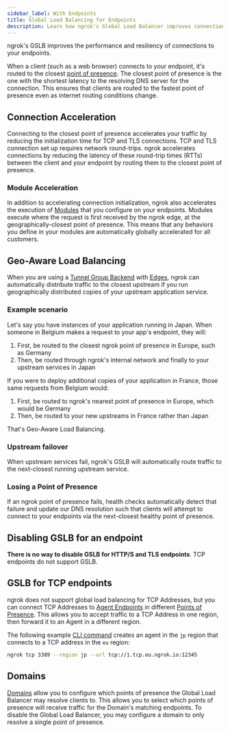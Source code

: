 ```yaml
---
sidebar_label: With Endpoints
title: Global Load Balancing for Endpoints
description: Learn how ngrok's Global Load Balancer improves connection performance to your endpoints.
---
```


ngrok's GSLB improves the performance and resiliency of connections to your
endpoints.

When a client (such as a web browser) connects to your endpoint, it's routed to the closest [point of presence](/universal-gateway/points-of-presence/). The closest point of presence is the one with the shortest latency to the resolving DNS server for the connection. This ensures that clients are routed to the fastest point of presence even as internet routing conditions change.

## Connection Acceleration

Connecting to the closest point of presence accelerates your traffic by
reducing the initialization time for TCP and TLS connections. TCP and TLS
connection set up requires network round-trips. ngrok accelerates connections
by reducing the latency of these round-trip times (RTTs) between the client and your endpoint by routing them to the closest point of presence.

### Module Acceleration

In addition to accelerating connection initialization, ngrok also accelerates the execution of [Modules](/traffic-policy/actions/) that you configure on your endpoints. Modules execute where the request is first received by the ngrok edge, at the geographically-closest point of presence. This means that any behaviors you define in your modules are automatically globally accelerated for all customers.

## Geo-Aware Load Balancing

When you are using a [Tunnel Group Backend](/universal-gateway/edges/#tunnel-group)
with [Edges](/universal-gateway/edges), ngrok can automatically distribute traffic
to the closest upstream if you run geographically distributed copies of your
upstream application service.

### Example scenario

Let's say you have instances of your application running in Japan. When someone in Belgium makes a request to your app's endpoint, they will:

1. First, be routed to the
   closest ngrok point of presence in Europe, such as Germany
1. Then, be routed through ngrok's internal network and finally to your
   upstream services in Japan

If you were to deploy additional copies of your application in
France, those same requests from Belgium would:

1. First, be routed to ngrok's nearest point of presence in Europe, which would be Germany
1. Then, be routed to your new upstreams in France rather than Japan

That's Geo-Aware Load Balancing.

### Upstream failover

When upstream services fail, ngrok's GSLB will automatically route traffic to the next-closest running upstream service.

### Losing a Point of Presence

If an ngrok point of presence fails, health checks automatically detect that
failure and update our DNS resolution such that clients will attempt to connect to your endpoints via the next-closest healthy point of presence.

## Disabling GSLB for an endpoint

**There is no way to disable GSLB for HTTP/S and TLS endpoints**. TCP endpoints do not support GSLB.

## GSLB for TCP endpoints

ngrok does not support global load balancing for TCP Addresses, but you can connect TCP Addresses to [Agent Endpoints](/agent/) in different [Points of Presence](/universal-gateway/points-of-presence). This allows you to accept traffic to a TCP Address in one region, then forward it to an Agent in a different region.

The following example [CLI command](/agent/cli) creates an agent in the `jp` region that connects to a TCP address in the `eu` region:

```sh
ngrok tcp 3389 --region jp --url tcp://1.tcp.eu.ngrok.io:12345
```

## Domains

[Domains](/universal-gateway/domains/what-are-domains) allow you to configure which points of presence the Global Load
Balancer may resolve clients to. This allows you to select which points of
presence will receive traffic for the Domain's matching endpoints. To disable
the Global Load Balancer, you may configure a domain to only resolve a single
point of presence.
